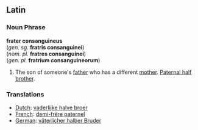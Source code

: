 ==Latin==

===Noun Phrase===
'''frater consanguineus'''
<br>(''gen. sg.'' '''fratris consanguinei''')
<br>(''nom. pl.'' '''fratres consanguinei''')
<br>(''gen. pl.'' '''fratrium consanguineorum''')

#The son of someone's [[father]] who has a different [[mother]]. [[Paternal half brother]].

===Translations===
*[[Dutch]]:  [[vaderlijke halve broer]]
*[[French]]: [[demi-frère paternel]]
*[[German]]: [[väterlicher halber Bruder]]